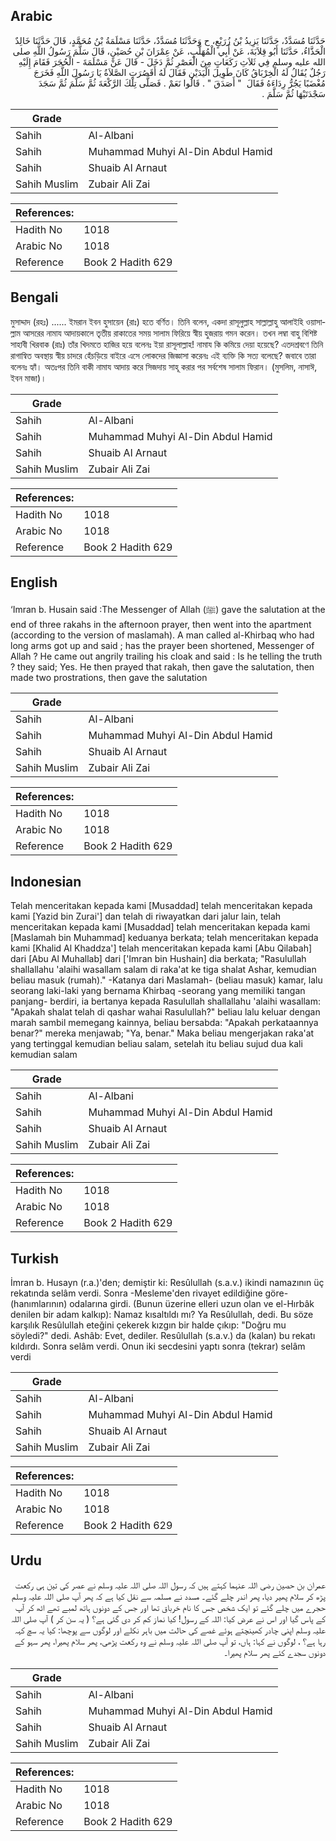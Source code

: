 ## Arabic


<div dir="rtl" lang="ar" style={{fontSize:'larger',backgroundColor:'#f8f9fa',padding:20}}>
حَدَّثَنَا مُسَدَّدٌ، حَدَّثَنَا يَزِيدُ بْنُ زُرَيْعٍ، ح وَحَدَّثَنَا مُسَدَّدٌ، حَدَّثَنَا مَسْلَمَةُ بْنُ مُحَمَّدٍ، قَالَ حَدَّثَنَا خَالِدٌ الْحَذَّاءُ، حَدَّثَنَا أَبُو قِلاَبَةَ، عَنْ أَبِي الْمُهَلَّبِ، عَنْ عِمْرَانَ بْنِ حُصَيْنٍ، قَالَ سَلَّمَ رَسُولُ اللَّهِ صلى الله عليه وسلم فِي ثَلاَثِ رَكَعَاتٍ مِنَ الْعَصْرِ ثُمَّ دَخَلَ - قَالَ عَنْ مَسْلَمَةَ - الْحُجَرَ فَقَامَ إِلَيْهِ رَجُلٌ يُقَالُ لَهُ الْخِرْبَاقُ كَانَ طَوِيلَ الْيَدَيْنِ فَقَالَ لَهُ أَقَصُرَتِ الصَّلاَةُ يَا رَسُولَ اللَّهِ فَخَرَجَ مُغْضَبًا يَجُرُّ رِدَاءَهُ فَقَالَ ‏ "‏ أَصَدَقَ ‏"‏ ‏.‏ قَالُوا نَعَمْ ‏.‏ فَصَلَّى تِلْكَ الرَّكْعَةَ ثُمَّ سَلَّمَ ثُمَّ سَجَدَ سَجْدَتَيْهَا ثُمَّ سَلَّمَ ‏.‏
</div>
<div style={{backgroundColor:'#f8f9fa',padding:20, marginBottom: 10}}><table> <thead> <tr> <th>Grade</th> <th></th> </tr> </thead> <tbody> <tr><td>Sahih</td><td>Al-Albani</td></tr><tr><td>Sahih</td><td>Muhammad Muhyi Al-Din Abdul Hamid</td></tr><tr><td>Sahih</td><td>Shuaib Al Arnaut</td></tr><tr><td>Sahih Muslim</td><td>Zubair Ali Zai</td></tr></tbody></table><table> <thead> <tr> <th>References:</th> <th></th> </tr> </thead> <tbody><tr><td>Hadith No</td><td>1018</td></tr><tr><td>Arabic No</td><td>1018</td></tr><tr><td>Reference</td><td>Book 2 Hadith 629</td></tr></tbody></table></div>

## Bengali


<div dir="ltr" lang="bn" style={{fontSize:'larger',backgroundColor:'#f8f9fa',padding:20}}>
মুসাদ্দাদ (রহঃ) ...... ইমরান ইবন হুসায়েন (রাঃ) হতে বর্ণিত। তিনি বলেন, একদা রাসূলুল্লাহ সাল্লাল্লাহু আলাইহি ওয়াসাল্লাম আসরের নামায আদায়কালে তৃতীয় রাকাতের সময় সালাম ফিরিয়ে স্বীয় হুজরায় গমন করেন। তখন লম্বা বাহু বিশিষ্ট সাহাবী খিরবাক (রাঃ) তাঁর খিদমতে হাজির হয়ে বলেনঃ ইয়া রাসূলাল্লাহ! নামায কি কমিয়ে দেয়া হয়েছে? এতদশ্রবণে তিনি রাগান্বিত অবস্থায় স্বীয় চাদরে হেঁচড়িয়ে বাইরে এসে লোকদের জিজ্ঞাসা করেনঃ এই ব্যক্তি কি সত্য বলেছে? জবাবে তারা বলেনঃ হ্যাঁ। অতঃপর তিনি বাকী নামায আদায় করে সিজদায় সাহূ করার পর সর্বশেষ সালাম ফিরান। (মুসলিম, নাসাঈ, ইবন মাজা)।
</div>
<div style={{backgroundColor:'#f8f9fa',padding:20, marginBottom: 10}}><table> <thead> <tr> <th>Grade</th> <th></th> </tr> </thead> <tbody> <tr><td>Sahih</td><td>Al-Albani</td></tr><tr><td>Sahih</td><td>Muhammad Muhyi Al-Din Abdul Hamid</td></tr><tr><td>Sahih</td><td>Shuaib Al Arnaut</td></tr><tr><td>Sahih Muslim</td><td>Zubair Ali Zai</td></tr></tbody></table><table> <thead> <tr> <th>References:</th> <th></th> </tr> </thead> <tbody><tr><td>Hadith No</td><td>1018</td></tr><tr><td>Arabic No</td><td>1018</td></tr><tr><td>Reference</td><td>Book 2 Hadith 629</td></tr></tbody></table></div>

## English


<div dir="ltr" lang="en" style={{fontSize:'larger',backgroundColor:'#f8f9fa',padding:20}}>
‘Imran b. Husain said :The Messenger of Allah (ﷺ) gave the salutation at the end of three rakahs in the afternoon prayer, then went into the apartment (according to the version of maslamah). A man called al-Khirbaq who had long arms got up and said ; has the prayer been shortened, Messenger of Allah ? He came out angrily trailing his cloak and said : Is he telling the truth ? they said; Yes. He then prayed that rakah, then gave the salutation, then made two prostrations, then gave the salutation
</div>
<div style={{backgroundColor:'#f8f9fa',padding:20, marginBottom: 10}}><table> <thead> <tr> <th>Grade</th> <th></th> </tr> </thead> <tbody> <tr><td>Sahih</td><td>Al-Albani</td></tr><tr><td>Sahih</td><td>Muhammad Muhyi Al-Din Abdul Hamid</td></tr><tr><td>Sahih</td><td>Shuaib Al Arnaut</td></tr><tr><td>Sahih Muslim</td><td>Zubair Ali Zai</td></tr></tbody></table><table> <thead> <tr> <th>References:</th> <th></th> </tr> </thead> <tbody><tr><td>Hadith No</td><td>1018</td></tr><tr><td>Arabic No</td><td>1018</td></tr><tr><td>Reference</td><td>Book 2 Hadith 629</td></tr></tbody></table></div>

## Indonesian


<div dir="ltr" lang="id" style={{fontSize:'larger',backgroundColor:'#f8f9fa',padding:20}}>
Telah menceritakan kepada kami [Musaddad] telah menceritakan kepada kami [Yazid bin Zurai'] dan telah di riwayatkan dari jalur lain, telah menceritakan kepada kami [Musaddad] telah menceritakan kepada kami [Maslamah bin Muhammad] keduanya berkata; telah menceritakan kepada kami [Khalid Al Khaddza'] telah menceritakan kepada kami [Abu Qilabah] dari [Abu Al Muhallab] dari ['Imran bin Hushain] dia berkata; "Rasulullah shallallahu 'alaihi wasallam salam di raka'at ke tiga shalat Ashar, kemudian beliau masuk (rumah)." -Katanya dari Maslamah- (beliau masuk) kamar, lalu seorang laki-laki yang bernama Khirbaq -seorang yang memiliki tangan panjang- berdiri, ia bertanya kepada Rasulullah shallallahu 'alaihi wasallam: "Apakah shalat telah di qashar wahai Rasulullah?" beliau lalu keluar dengan marah sambil memegang kainnya, beliau bersabda: "Apakah perkataannya benar?" mereka menjawab; "Ya, benar." Maka beliau mengerjakan raka'at yang tertinggal kemudian beliau salam, setelah itu beliau sujud dua kali kemudian salam
</div>
<div style={{backgroundColor:'#f8f9fa',padding:20, marginBottom: 10}}><table> <thead> <tr> <th>Grade</th> <th></th> </tr> </thead> <tbody> <tr><td>Sahih</td><td>Al-Albani</td></tr><tr><td>Sahih</td><td>Muhammad Muhyi Al-Din Abdul Hamid</td></tr><tr><td>Sahih</td><td>Shuaib Al Arnaut</td></tr><tr><td>Sahih Muslim</td><td>Zubair Ali Zai</td></tr></tbody></table><table> <thead> <tr> <th>References:</th> <th></th> </tr> </thead> <tbody><tr><td>Hadith No</td><td>1018</td></tr><tr><td>Arabic No</td><td>1018</td></tr><tr><td>Reference</td><td>Book 2 Hadith 629</td></tr></tbody></table></div>

## Turkish


<div dir="ltr" lang="tr" style={{fontSize:'larger',backgroundColor:'#f8f9fa',padding:20}}>
İmran b. Husayn (r.a.)'den; demiştir ki: Resûlullah (s.a.v.) ikindi namazının üç rekatında selâm verdi. Sonra -Mesleme'den rivayet edildiğine göre- (hanımlarının) odalarına girdi. (Bunun üzerine elleri uzun olan ve el-Hırbâk denilen bir adam kalkıp): Namaz kısaltıldı mı? Ya Resûlullah, dedi. Bu söze karşılık Resûlullah eteğini çekerek kızgın bir halde çıkıp: "Doğru mu söyledi?" dedi. Ashâb: Evet, dediler. Resûlullah (s.a.v.) da (kalan) bu rekatı kıldırdı. Sonra selâm verdi. Onun iki secdesini yaptı sonra (tekrar) selâm verdi
</div>
<div style={{backgroundColor:'#f8f9fa',padding:20, marginBottom: 10}}><table> <thead> <tr> <th>Grade</th> <th></th> </tr> </thead> <tbody> <tr><td>Sahih</td><td>Al-Albani</td></tr><tr><td>Sahih</td><td>Muhammad Muhyi Al-Din Abdul Hamid</td></tr><tr><td>Sahih</td><td>Shuaib Al Arnaut</td></tr><tr><td>Sahih Muslim</td><td>Zubair Ali Zai</td></tr></tbody></table><table> <thead> <tr> <th>References:</th> <th></th> </tr> </thead> <tbody><tr><td>Hadith No</td><td>1018</td></tr><tr><td>Arabic No</td><td>1018</td></tr><tr><td>Reference</td><td>Book 2 Hadith 629</td></tr></tbody></table></div>

## Urdu


<div dir="rtl" lang="ur" style={{fontSize:'larger',backgroundColor:'#f8f9fa',padding:20}}>
عمران بن حصین رضی اللہ عنہما کہتے ہیں کہ رسول اللہ صلی اللہ علیہ وسلم نے عصر کی تین ہی رکعت پڑھ کر سلام پھیر دیا، پھر اندر چلے گئے۔ مسدد نے مسلمہ سے نقل کیا ہے کہ پھر آپ صلی اللہ علیہ وسلم حجرے میں چلے گئے تو ایک شخص جس کا نام خرباق تھا اور جس کے دونوں ہاتھ لمبے تھے اٹھ کر آپ کے پاس گیا اور اس نے عرض کیا: اللہ کے رسول! کیا نماز کم کر دی گئی ہے؟ ( یہ سن کر ) آپ صلی اللہ علیہ وسلم اپنی چادر کھینچتے ہوئے غصے کی حالت میں باہر نکلے اور لوگوں سے پوچھا: کیا یہ سچ کہہ رہا ہے؟ ، لوگوں نے کہا: ہاں، تو آپ صلی اللہ علیہ وسلم نے وہ رکعت پڑھی، پھر سلام پھیرا، پھر سہو کے دونوں سجدے کئے پھر سلام پھیرا۔
</div>
<div style={{backgroundColor:'#f8f9fa',padding:20, marginBottom: 10}}><table> <thead> <tr> <th>Grade</th> <th></th> </tr> </thead> <tbody> <tr><td>Sahih</td><td>Al-Albani</td></tr><tr><td>Sahih</td><td>Muhammad Muhyi Al-Din Abdul Hamid</td></tr><tr><td>Sahih</td><td>Shuaib Al Arnaut</td></tr><tr><td>Sahih Muslim</td><td>Zubair Ali Zai</td></tr></tbody></table><table> <thead> <tr> <th>References:</th> <th></th> </tr> </thead> <tbody><tr><td>Hadith No</td><td>1018</td></tr><tr><td>Arabic No</td><td>1018</td></tr><tr><td>Reference</td><td>Book 2 Hadith 629</td></tr></tbody></table></div>